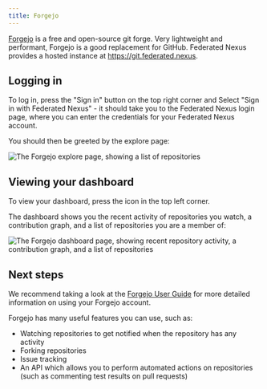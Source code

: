 ```yaml
---
title: Forgejo
---
```


[Forgejo](https://forgejo.org) is a free and open-source git forge. Very lightweight and performant, Forgejo is a good replacement for GitHub. Federated Nexus provides a hosted instance at https://git.federated.nexus.

## Logging in

To log in, press the "Sign in" button on the top right corner and Select "Sign in with Federated Nexus" - it should take you to the Federated Nexus login page, where you can enter the credentials for your Federated Nexus account.

You should then be greeted by the explore page:

![The Forgejo explore page, showing a list of repositories](../../../images/forgejo/explore.png)

## Viewing your dashboard

To view your dashboard, press the icon in the top left corner.

The dashboard shows you the recent activity of repositories you watch, a contribution graph, and a list of repositories you are a member of:

![The Forgejo dashboard page, showing recent repository activity, a contribution graph, and a list of repositories](../../../images/forgejo/dashboard.png)

## Next steps

We recommend taking a look at the [Forgejo User Guide](https://forgejo.org/docs/v12.0/user/) for more detailed information on using your Forgejo account.

Forgejo has many useful features you can use, such as:

- Watching repositories to get notified when the repository has any activity
- Forking repositories
- Issue tracking
- An API which allows you to perform automated actions on repositories (such as commenting test results on pull requests)
